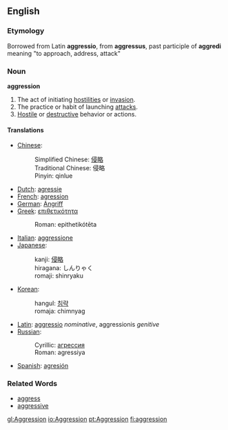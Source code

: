 ==English==
===Etymology===
Borrowed from Latin '''aggressio''', from '''aggressus''', past participle of '''aggredi''' meaning "to approach, address, attack"

===Noun===
'''aggression'''
#The act of initiating [[hostility|hostilities]] or [[invasion]].
#The practice or habit of launching [[attack]]s.
#[[Hostile]] or [[destructive]] behavior or actions.

====Translations====
*[[Chinese]]: 
*:Simplified Chinese: [[侵略]]
*:Traditional Chinese: 侵略
*:Pinyin: qinlue
*[[Dutch]]: [[agressie]]
*[[French]]: [[agression]]
*[[German]]: [[Angriff]]
*[[Greek]]: [[επιθετικότητα]]
*:Roman: epithetikótēta
*[[Italian]]: [[aggressione]]
*[[Japanese]]: 
*:kanji: [[侵略]]
*:hiragana: しんりゃく
*:romaji: shinryaku
*[[Korean]]: 
*:hangul: [[침략]]
*:romaja: chimnyag
*[[Latin]]: [[aggressio]] ''nominative'', aggressionis ''genitive''
*[[Russian]]: 
*:Cyrillic: [[агрессия]]
*:Roman: agressiya
*[[Spanish]]: [[agresión]]

===Related Words===
*[[aggress]]
*[[aggressive]]

[[gl:Aggression]]
[[io:Aggression]]
[[pt:Aggression]]
[[fi:aggression]]
